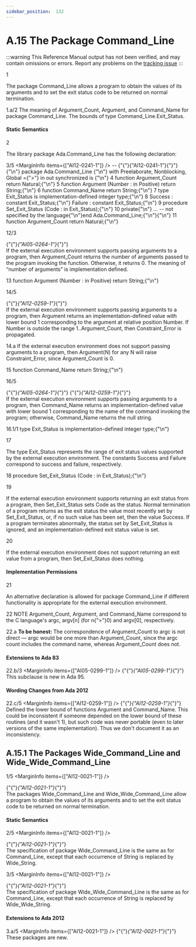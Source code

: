 ```yaml
---
sidebar_position:  132
---
```


# A.15 The Package Command_Line

:::warning
This Reference Manual output has not been verified,
and may contain omissions or errors.
Report any problems on the [tracking issue](https://github.com/ada-lang-io/ada-lang-io/issues/20)
:::


<MarginText>1</MarginText>
<p>The package Command_Line allows a program to obtain the values of its arguments and to set the exit status code to be returned on normal termination. <br /></p>

<MarginText>1.a/2</MarginText>
<Admonition type="aarm" aarm="implementation-defined" title="Implementation defined: ">
<strong></strong>The meaning of Argument_Count, Argument, and Command_Name for package Command_Line. The bounds of type Command_Line.Exit_Status.<br /></Admonition>


#### Static Semantics

<MarginText>2</MarginText>
<p>The library package Ada.Command_Line has the following declaration: <br /></p>

<MarginText>3/5</MarginText>
<MarginInfo items={["AI12-0241-1"]} />
<CodeBlock language="ada">
--  {"{"}{"AI12-0241-1"}{"}"}{"\n"} package Ada.Command_Line {"\n"}  with  Preelaborate, Nonblocking, Global ={">"} in out synchronized is {"\n"}
<MarginText>4</MarginText>
  function Argument_Count return Natural;{"\n"}
<MarginText>5</MarginText>
  function Argument (Number : in Positive) return String;{"\n"}
<MarginText>6</MarginText>
  function Command_Name return String;{"\n"}
<MarginText>7</MarginText>
  type Exit_Status is implementation-defined integer type;{"\n"}
<MarginText>8</MarginText>
  Success : constant Exit_Status;{"\n"}  Failure : constant Exit_Status;{"\n"}
<MarginText>9</MarginText>
  procedure Set_Exit_Status (Code : in Exit_Status);{"\n"}
<MarginText>10</MarginText>
private{"\n"}  ... -- not specified by the language{"\n"}end Ada.Command_Line;{"\n"}{"\n"}
<MarginText>11</MarginText>
function Argument_Count return Natural;{"\n"}

</CodeBlock>
<MarginText>12/3</MarginText>
<MarginInfo items={["AI05-0264-1"]} />
<p>{"{"}<em>{"AI05-0264-1"}</em>{"}"} <br />If the external execution environment supports passing arguments to a program, then Argument_Count returns the number of arguments passed to the program invoking the function. Otherwise, it returns 0. The meaning of &ldquo;number of arguments&rdquo; is implementation defined.<br /></p>

<MarginText>13</MarginText>
<CodeBlock language="ada">
function Argument (Number : in Positive) return String;{"\n"}

</CodeBlock>
<MarginText>14/5</MarginText>
<MarginInfo items={["AI12-0259-1"]} />
<p>{"{"}<em>{"AI12-0259-1"}</em>{"}"} <br />If the external execution environment supports passing arguments to a program, then Argument returns an implementation-defined value with lower bound 1 corresponding to the argument at relative position Number. If Number is outside the range 1..Argument_Count, then Constraint_Error is propagated. <br /></p>

<MarginText>14.a</MarginText>
<Admonition type="aarm" aarm="ramification" title="Ramification: ">
<strong></strong>If the external execution environment does not support passing arguments to a program, then Argument(N) for any N will raise Constraint_Error, since Argument_Count is 0.<br /></Admonition>

<MarginText>15</MarginText>
<CodeBlock language="ada">
function Command_Name return String;{"\n"}

</CodeBlock>
<MarginText>16/5</MarginText>
<MarginInfo items={["AI05-0264-1", "AI12-0259-1"]} />
<p>{"{"}<em>{"AI05-0264-1"}</em>{"}"} {"{"}<em>{"AI12-0259-1"}</em>{"}"} <br />If the external execution environment supports passing arguments to a program, then Command_Name returns an implementation-defined value with lower bound 1 corresponding to the name of the command invoking the program; otherwise, Command_Name returns the null string.<br /></p>

<MarginText>16.1/1</MarginText>
<CodeBlock language="ada">
type Exit_Status is implementation-defined integer type;{"\n"}

</CodeBlock>
<MarginText>17</MarginText>
<p>The type Exit_Status represents the range of exit status values supported by the external execution environment. The constants Success and Failure correspond to success and failure, respectively.<br /></p>

<MarginText>18</MarginText>
<CodeBlock language="ada">
procedure Set_Exit_Status (Code : in Exit_Status);{"\n"}

</CodeBlock>
<MarginText>19</MarginText>
<p>If the external execution environment supports returning an exit status from a program, then Set_Exit_Status sets Code as the status. Normal termination of a program returns as the exit status the value most recently set by Set_Exit_Status, or, if no such value has been set, then the value Success. If a program terminates abnormally, the status set by Set_Exit_Status is ignored, and an implementation-defined exit status value is set.<br /></p>

<MarginText>20</MarginText>
<p>If the external execution environment does not support returning an exit value from a program, then Set_Exit_Status does nothing. <br /></p>


#### Implementation Permissions

<MarginText>21</MarginText>
<p>An alternative declaration is allowed for package Command_Line if different functionality is appropriate for the external execution environment. <br /></p>

<MarginText>22</MarginText>
<Admonition type="aarm" aarm="note" title="Note: ">
NOTE   Argument_Count, Argument, and Command_Name correspond to the C language's argc, argv[n] (for n{">"}0) and argv[0], respectively. <br /></Admonition>

<MarginText>22.a</MarginText>
<Admonition type="aarm" aarm="note" title="Note: ">
<strong>To be honest: </strong>The correspondence of Argument_Count to argc is not direct &mdash; argc would be one more than Argument_Count, since the argc count includes the command name, whereas Argument_Count does not. <br /></Admonition>


#### Extensions to Ada 83

<MarginText>22.b/3</MarginText>
<MarginInfo items={["AI05-0299-1"]} />
<Admonition type="aarm" aarm="note" title="Note: ">
{"{"}<em>{"AI05-0299-1"}</em>{"}"} <br />This subclause is new in Ada 95. <br /></Admonition>


#### Wording Changes from Ada 2012

<MarginText>22.c/5</MarginText>
<MarginInfo items={["AI12-0259-1"]} />
<Admonition type="aarm" aarm="correction" title="Correction:">
{"{"}<em>{"AI12-0259-1"}</em>{"}"} <strong><br /></strong> Defined the lower bound of functions Argument and Command_Name. This could be inconsistent if someone depended on the lower bound of these routines (and it wasn't 1), but such code was never portable (even to later versions of the same implementation). Thus we don't document it as an inconsistency. <br /></Admonition>

<a id="Subclause_A.15.1"></a>

## A.15.1  The Packages Wide_Command_Line and Wide_Wide_Command_Line

<MarginText>1/5</MarginText>
<MarginInfo items={["AI12-0021-1"]} />
<p>{"{"}<em>{"AI12-0021-1"}</em>{"}"} <br />The packages Wide_Command_Line and Wide_Wide_Command_Line allow a program to obtain the values of its arguments and to set the exit status code to be returned on normal termination. <br /></p>


#### Static Semantics

<MarginText>2/5</MarginText>
<MarginInfo items={["AI12-0021-1"]} />
<p>{"{"}<em>{"AI12-0021-1"}</em>{"}"} <br />The specification of package Wide_Command_Line is the same as for Command_Line, except that each occurrence of String is replaced by Wide_String.<br /></p>

<MarginText>3/5</MarginText>
<MarginInfo items={["AI12-0021-1"]} />
<p>{"{"}<em>{"AI12-0021-1"}</em>{"}"} <br />The specification of package Wide_Wide_Command_Line is the same as for Command_Line, except that each occurrence of String is replaced by Wide_Wide_String.<br /></p>


#### Extensions to Ada 2012

<MarginText>3.a/5</MarginText>
<MarginInfo items={["AI12-0021-1"]} />
<Admonition type="aarm" aarm="note" title="Note: ">
{"{"}<em>{"AI12-0021-1"}</em>{"}"} <br />These packages are new. <br /></Admonition>

